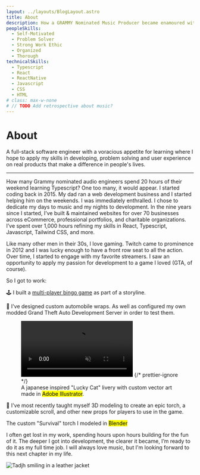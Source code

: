 ```yaml
---
layout: ../layouts/BlogLayout.astro
title: About
description: How a GRAMMY Nominated Music Producer became enamoured with Software Engineering & Web Development.
peopleSkills:
  - Self-Motivated
  - Problem Solver
  - Strong Work Ethic
  - Organized
  - Thorough
technicalSkills:
  - Typescript
  - React
  - ReactNative
  - Javascript
  - CSS
  - HTML
# class: max-w-none
# // TODO Add retrospective about music?
---
```



# About

A full-stack software engineer with a voracious appetite for learning where I hope to apply my skills in developing, problem solving and user experience on real products that make a difference in people's lives.

<FunFact />

<TagList label="People Skills" tags={frontmatter.peopleSkills} />

<TagList label="Technical Skills" tags={frontmatter.technicalSkills} />

<div class="z-10 flex h-24 w-full items-center justify-center">
  <hr class="w-1/5 border-black/90 transition-transform group-hover:scale-x-150 dark:border-white/90" />
</div>

How many Grammy nominated audio engineers spend 20 hours of their weekend learning Typescript? One too many, it would appear. I started coding back in 2015. My dad ran a web development business and I started helping him on the weekends. I was immediately enthralled. I chose to dedicate my days to music and my nights to development. In the nine years since I started, I’ve built & maintained websites for over 70 businesses across eCommerce, professional portfolios, and charitable organizations. I’ve spent over 1,000 hours refining my skills in React, Typescript, Javascript, Tailwind CSS, and more.

Like many other men in their 30s, I love gaming. Twitch came to prominence in 2012 and I was lucky enough to have a front row seat to all the action. Over time, I started to engage with my favorite streamers. I saw an opportunity to apply my passion for development to a game I loved (GTA, of course).

So I got to work:

🕹️ I built a [multi-player bingo game](/projects/bingo-multiplayer-react-app/#main) as part of a storyline.

🚗 I've designed custom automobile wraps. As well
as configured my own modded Grand Theft Auto Development Server in order to test them.

<figure>
  <video autoPlay muted loop class="animate-fadeInView" width={1280}>
    <source src={luckyCat} type="video/mp4" />
  </video>
  {/* prettier-ignore */}
  <figcaption>A japanese inspired "Lucky Cat" livery with custom vector art made in <mark>Adobe Illustrator</mark>.</figcaption>
</figure>

🔦 I've most recently taught myself 3D modeling to create an epic torch, a customizable scroll, and other new props for players to use in the game.

<ModelViewer model={torch} width="500px" height="500px" client:load />
<figcaption className="text-center">
  The custom "Survival" torch I modeled in <mark>Blender</mark>
</figcaption>

I often get lost in my work, spending hours upon hours building for the fun of it. The deeper I got into development, the clearer it became, I’m ready to do it as my full time job. I will always love music, but I'm looking forward to this next chapter in my life.

<Image
  src={portraitPic}
  alt="Tadjh smiling in a leather jacket"
  class="mx-auto max-w-96 shadow-2xl"
/>

<Socials />
